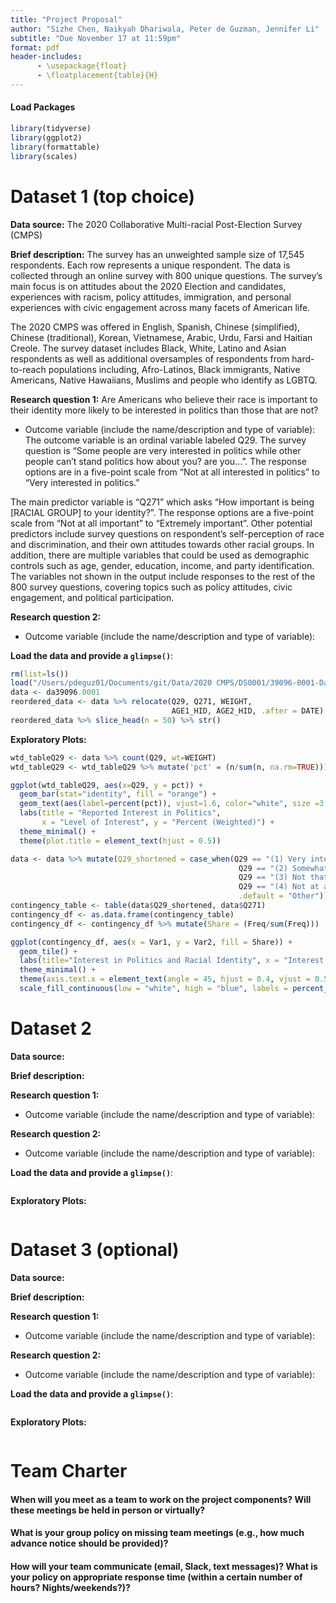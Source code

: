 ```yaml
---
title: "Project Proposal"
author: "Sizhe Chen, Naikyah Dhariwala, Peter de Guzman, Jennifer Li"
subtitle: "Due November 17 at 11:59pm"
format: pdf
header-includes:
      - \usepackage{float}
      - \floatplacement{table}{H}
---
```


#### Load Packages

```r
library(tidyverse)
library(ggplot2)
library(formattable)
library(scales)
```

# Dataset 1 (top choice)

**Data source:** The 2020 Collaborative Multi-racial Post-Election Survey (CMPS)

**Brief description:** The survey has an unweighted sample size of 17,545 respondents. Each row represents a unique respondent. The data is collected through an online survey with 800 unique questions. The survey's main focus is on attitudes about the 2020 Election and candidates, experiences with racism, policy attitudes, immigration, and personal experiences with civic engagement across many facets of American life.

The 2020 CMPS was offered in English, Spanish, Chinese (simplified), Chinese (traditional), Korean, Vietnamese, Arabic, Urdu, Farsi and Haitian Creole. The survey dataset includes Black, White, Latino and Asian respondents as well as additional oversamples of respondents from hard-to-reach populations including, Afro-Latinos, Black immigrants, Native Americans, Native Hawaiians, Muslims and people who identify as LGBTQ.

**Research question 1:** Are Americans who believe their race is important to their identity more likely to be interested in politics than those that are not?

-   Outcome variable (include the name/description and type of variable): The outcome variable is an ordinal variable labeled Q29. The survey question is "Some people are very interested in politics while other people can't stand politics how about you? are you...". The response options are in a five-point scale from "Not at all interested in politics" to "Very interested in politics."

The main predictor variable is "Q271" which asks “How important is being [RACIAL GROUP] to your identity?”. The response options are a five-point scale from "Not at all important" to "Extremely important". Other potential predictors include survey questions on respondent's self-perception of race and discrimination, and their own attitudes towards other racial groups. In addition, there are multiple variables that could be used as demographic controls such as age, gender, education, income, and party identification. The variables not shown in the output include responses to the rest of the 800 survey questions, covering topics such as policy attitudes, civic engagement, and political participation. 

**Research question 2:**

-   Outcome variable (include the name/description and type of variable):

**Load the data and provide a `glimpse()`**:

```r
rm(list=ls())
load("/Users/pdeguz01/Documents/git/Data/2020 CMPS/DS0001/39096-0001-Data.rda")
data <- da39096.0001
reordered_data <- data %>% relocate(Q29, Q271, WEIGHT, 
                                    AGE1_HID, AGE2_HID, .after = DATE)
reordered_data %>% slice_head(n = 50) %>% str()
```

**Exploratory Plots:**

```r
wtd_tableQ29 <- data %>% count(Q29, wt=WEIGHT)
wtd_tableQ29 <- wtd_tableQ29 %>% mutate('pct' = (n/sum(n, na.rm=TRUE)))

ggplot(wtd_tableQ29, aes(x=Q29, y = pct)) +
  geom_bar(stat="identity", fill = "orange") +
  geom_text(aes(label=percent(pct)), vjust=1.6, color="white", size =3.5) +
  labs(title = "Reported Interest in Politics", 
       x = "Level of Interest", y = "Percent (Weighted)") +
  theme_minimal() +
  theme(plot.title = element_text(hjust = 0.5))

data <- data %>% mutate(Q29_shortened = case_when(Q29 == "(1) Very interested in politics" ~ "Very interested",
                                                   Q29 == "(2) Somewhat interested" ~ "Somewhat interested",
                                                   Q29 == "(3) Not that interested in politics" ~ "Not that interested",
                                                   Q29 == "(4) Not at all interested in politics" ~ "Not at all interested",
                                                   .default = "Other"))
contingency_table <- table(data$Q29_shortened, data$Q271)
contingency_df <- as.data.frame(contingency_table)
contingency_df <- contingency_df %>% mutate(Share = (Freq/sum(Freq)))

ggplot(contingency_df, aes(x = Var1, y = Var2, fill = Share)) +
  geom_tile() +
  labs(title="Interest in Politics and Racial Identity", x = "Interest in Politics", y = "Importance of Racial Identity") +
  theme_minimal() + 
  theme(axis.text.x = element_text(angle = 45, hjust = 0.4, vjust = 0.5)) +
  scale_fill_continuous(low = "white", high = "blue", labels = percent_format(scale = 100)) 
```

# Dataset 2

**Data source:**

**Brief description:**

**Research question 1:**

-   Outcome variable (include the name/description and type of variable):

**Research question 2:**

-   Outcome variable (include the name/description and type of variable):

**Load the data and provide a `glimpse()`**:

```r

```

**Exploratory Plots:**

```r

```

# 

# Dataset 3 (optional)

**Data source:**

**Brief description:**

**Research question 1:**

-   Outcome variable (include the name/description and type of variable):

**Research question 2:**

-   Outcome variable (include the name/description and type of variable):

**Load the data and provide a `glimpse()`**:

```r

```

**Exploratory Plots:**

```r

```

# 

# Team Charter

#### When will you meet as a team to work on the project components? Will these meetings be held in person or virtually?

#### What is your group policy on missing team meetings (e.g., how much advance notice should be provided)?

#### How will your team communicate (email, Slack, text messages)? What is your policy on appropriate response time (within a certain number of hours? Nights/weekends?)?

#### 
